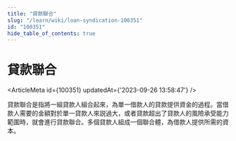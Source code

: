 ```yaml
---
title: "貸款聯合"
slug: "/learn/wiki/loan-syndication-100351"
id: "100351"
hide_table_of_contents: true
---
```



# 貸款聯合

<ArticleMeta id={100351} updatedAt={'2023-09-26 13:58:47'} />
<div className='border-solid border-b border-t-0 my-4 border-[var(--ifm-color-gray-300)]' />

貸款聯合是指將一組貸款人組合起來，為單一借款人的貸款提供資金的過程。當借款人需要的金額對於單一貸款人來説過大，或者貸款超出了貸款人的風險承受能力範圍時，就會進行貸款聯合。多個貸款人組成一個聯合體，為借款人提供所需的資本。
